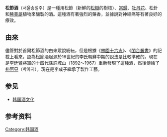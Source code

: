 {{Unreferenced|time=2013-06-16T10:15:46+00:00 }}
'''松節酒'''（서울송절주）是一種用松節（新鮮的[[松樹|松樹]]的樹枝）、[[當歸|當歸]]、[[牡丹花|牡丹花]]、松針和[[豨薟屬|豨薟屬]]植物來釀製的酒。這種酒有著強烈的藥香，並據說對神經痛等有著良好的療效。

==由來==
儘管對於首爾松節酒的由來眾說紛紜，但是根據《[[林園十六志|林園十六志]]》、《[[閨合叢書|閨合叢書]]》的記載上看來，認為松節酒起源於16世紀的李氏朝鮮中期的說法是比較準確的。現在是[[李廷鸞|李廷鸞]]將軍的十四代孫許城山（1892～1967）重新發現了這種酒，然後傳給了[[朴阿只|朴阿只]]（박아지），現在是李成子繼承了製作工藝。

==参见==
*[[韩国酒文化|韩国酒文化]]

==参考资料==
{{reflist}}

[[Category:韩国酒|Category:韩国酒]]